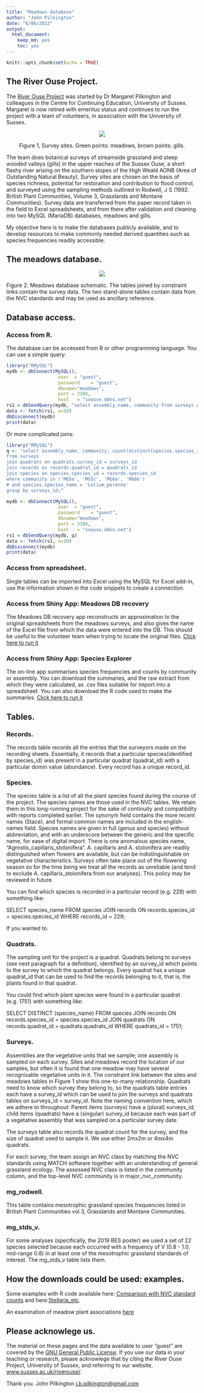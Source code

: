 ```yaml
---
title: "Meadows database"
author: "John Pilkington"
date: "6/06/2022"
output: 
  html_document: 
    keep_md: yes
    toc: yes
---
```


```r
knitr::opts_chunk$set(echo = TRUE)
```

## The River Ouse Project.

The [River Ouse Project](http://www.sussex.ac.uk/riverouse/) was started by Dr Margaret Pilkington and colleagues in the Centre for Continuing Education, University of Sussex. Margaret is now retired with emeritus status and continues to run the project with a team of volunteers, in association with the University of Sussex.
<center>
![](images/survey_sites2.png)

Figure 1, Survey sites. Green points: meadows, brown points: gills.

</center>
The team does botanical surveys of streamside grassland and steep wooded valleys (gills) in the upper reaches of the Sussex Ouse, a short flashy river arising on the southern slopes of the High Weald AONB (Area of Outstanding Natural Beauty). Survey sites are chosen on the basis of species richness, potential for restoration and contribution to flood control, and surveyed using the sampling methods outlined in Rodwell, J S (1992. British Plant Communities, Volume 3, Grasslands and Montane Communities). Survey data are transferred from the paper record taken in the field to Excel spreadsheets, and from there after validation and cleaning into two MySQL (MariaDB) databases, meadows and gills.

My objective here is to make the databases publicly available, and to develop resources to make commonly needed derived quantities such as species frequencies readily accessible.

## The meadows database.

<center>
![](images/meadows_db2.png)
</center>
Figure 2. Meadows database schematic. The tables joined by constraint links contain the survey data. The two stand-alone tables contain data from the NVC standards and may be used as ancillary reference. 

## Database access.

### Access from R.
The database can be accessed from R or other programming language. You can use a simple query:

```r
library("RMySQL")
mydb <- dbConnect(MySQL(), 
                   user  = "guest",
                   password    = "guest",
                   dbname="meadows",
                   port = 3306,
                   host   = "sxouse.ddns.net")
rs1 = dbSendQuery(mydb, "select assembly_name, community from surveys where community is not null;")
data <- fetch(rs1, n=10)
dbDisconnect(mydb)
print(data)
```

Or more complicated joins:

```r
library("RMySQL")
q <- "select assembly_name, community, count(distinct(species.species_id))
from surveys
join quadrats on quadrats.survey_id = surveys_id
join records on records.quadrat_id = quadrats_id
join species on species.species_id = records.species_id
where community in ('MG5a', 'MG5c', 'MG6a', 'MG6b')
# and species.species_name = 'Lolium_perenne'
group by surveys_id;" 

mydb <- dbConnect(MySQL(), 
                   user  = "guest",
                   password    = "guest",
                   dbname="meadows",
                   port = 3306,
                   host   = "sxouse.ddns.net")
rs1 = dbSendQuery(mydb, q)
data <- fetch(rs1, n=10)
dbDisconnect(mydb)
print(data)
```
### Access from spreadsheet.
Single tables can be imported into Excel using the MySQL for Excel add-in, use the information shown in the code snippets to create a connection.

### Access from Shiny App: Meadows DB recovery
The Meadows DB recovery app reconstructs an approximation to the original spreadsheets from the meadows surveys, and also gives the name of the Excel file from which the data were entered into the DB. This should be useful to the volunteer team when trying to locate the original files.
[Click here to run it](https://sussexouse.shinyapps.io/the_meadows_DB_recovery_app_2_1/)

### Access from Shiny App: Species Explorer
The on-line app summarises species frequencies and counts by community or assembly.  You can download the summaries, and the raw extract from which they were calculated, as .csv files suitable for import into a spreadsheet. You can also download the R code used to make the summaries.
[Click here to run it](https://sussexouse.shinyapps.io/Species_explorer/)

## Tables.

### Records.
The records table records all the entries that the surveyors made on the recording sheets. Essentially, it records that a particular species(identified by species_id) was present in a particular quadrat (quadrat_id) with a particular domin value (abundance). Every record has a unique record_id.

### Species.
The species table is a list of all the plant species found during the course of the project. The species names are those used in the NVC tables. We retain them in this long-running project for the sake of continuity and compatibility with reports completed earlier. The synonym field contains the more recent names (Stace), and formal common names are included in the english-names field. Species names are given in full (genus and species) without abbreviation, and with an underscore between the generic and the specific name, for ease of digital import. There is one anomalous species name, "Agrostis_capillaris_stolonifera". A. capillaris and A. stolonifera are readily distinguished when flowers are available, but can be indistinguishable on vegetative characteristics. Surveys often take place out of the flowering season so for the time being we treat all the records as unreliable (and tend to exclude A. capillaris_stolonifera from our analyses). This policy may be reviewed in future.

You can find which species is recorded in a particular record (e.g. 229) with something like: 

SELECT species_name FROM species JOIN records ON records.species_id = species.species_id WHERE records_id = 229;

If you wanted to.

### Quadrats.
The sampling unit for the project is a quadrat. Quadrats belong to surveys (see next paragraph for a definition), identified by an survey_id which points to the survey to which the quadrat belongs. Every quadrat has a unique quadrat_id that can be used to find the records belonging to it, that is, the plants found in that quadrat. 

You could find which plant species were found in a particular quadrat (e.g. 1751) with something like:

SELECT DISTINCT (species_name) FROM species 
  JOIN records ON records.species_id = species.species_id
  JOIN quadrats ON records.quadrat_id = quadrats.quadrats_id
WHERE quadrats_id = 1751;

### Surveys.
Assemblies are the vegetative units that we sample; one assembly is sampled on each survey. Sites and meadows record the location of our samples, but often it is found that one meadow may have several recognisable vegetative units in it. The constraint link between the sites and meadows tables in Figure 1 show this one-to-many relationship. Quadrats need to know which survey they belong to, so the quadrats table entries each have a survey_id which can be used to join the surveys and quadrats tables on surveys_id = survey_id. Note the naming convention here, which we adhere to throughout: Parent items (surveys) have a (plural) surveys_id; child items (quadrats) have a (singular) survey_id because each was part of a vegetative assembly that was sampled on a particular survey date.

The surveys table also records the quadrat count for the survey, and the size of quadrat used to sample it. We use either 2mx2m or 4mx4m quadrats.

For each survey, the team assign an NVC class by matching the NVC standards using MATCH software together with an understanding of general grassland ecology. The assessed NVC class is listed in the community column, and the top-level NVC community is in major_nvc_community.

### mg_rodwell.
This table contains mesotrophic grassland species frequencies listed in British Plant Communities vol 3, Grasslands and Montane Communities.

### mg_stds_v.
For some analyses (specifically, the 2019 BES poster) we used a set of 22 species selected because each occurred with a frequency of V (0.8 - 1.0, mid-range 0.8) in at least one of the mesotrophic grassland standards of interest. The mg_stds_v table lists them.

## How the downloads could be used: examples.
Some examples with R code available here: [Comparison with NVC standard counts](NVC-standards_comparison.html) and here:[Stellaria_etc](stellaria_etc.html).

An examination of meadow plant associations [here](https://zygodon.github.io/graphs/MeadowPlantAssociations_2.nb.html)

## Please acknowlege us.
The material on these pages and the data available to user "guest" are covered by the [GNU General Public License](LICENSE.txt). If you use our data in your teaching or research, please acknowlege that by citing the River Ouse Project, University of Sussex, and referring to our website, [www.sussex.ac.uk/riverouse/](http://www.sussex.ac.uk/riverouse/).

Thank you.
John Pilkington
<j.b.pilkington@gmail.com>

